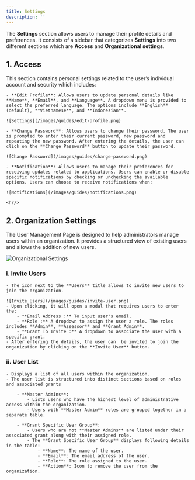 ```yaml
---
title: Settings
description: ''
---
```


The **Settings** section allows users to manage their profile details and preferences. It consists of a sidebar that categorizes **Settings** into two different sections which are **Access** and **Organizational settings**. 

## 1. Access

 This section contains personal settings related to the user’s individual account and security which includes:

    - **Edit Profile**: Allows users to update personal details like **Name**, **Email**, and **Language**. A dropdown menu is provided to select the preferred language. The options include **English** (default), **Vietnamese**, and **Indonesian**.

    ![Settings](/images/guides/edit-profile.png)

    - **Change Password**: Allows users to change their password. The user is prompted to enter their current password, new password and repeating the new password. After entering the details, the user can click on the **Change Password** button to update their password.

    ![Change Password](/images/guides/change-password.png)

    - **Notification**: Allows users to manage their preferences for receiving updates related to applications. Users can enable or disable specific notifications by checking or unchecking the available options. Users can choose to receive notifications when:

    ![Notifications](/images/guides/notifications.png)

    <hr/>


## 2. Organization Settings

The User Management Page is designed to help administrators manage users within an organization. It provides a structured view of existing users and allows the addition of new users.

![Organizational Settings](/images/guides/org-settings.png)

### i. Invite Users
    - The icon next to the **Users** title allows to invite new users to join the organization.

    ![Invite Users](/images/guides/invite-user.png)
    - Upon clicking, it will open a modal that requires users to enter the:
        - **Email Address :** To input user's email.
        - **Role :** A dropdown to assign the user a role. The roles includes **Admin**, **Assessor** and **Grant Admin**.
        - **Grant To Invite :** A dropdown to associate the user with a specific grant.
    - After entering the details, the user can  be invited to join the organization by clicking on the **Invite User** button.

### ii. User List
    - Displays a list of all users within the organization.
    - The user list is structured into distinct sections based on roles and associated grants

        - **Master Admins**:
            - Lists users who have the highest level of administrative access within the organization. 
            - Users with **Master Admin** roles are grouped together in a separate table.
    
        - **Grant Specific User Group**:
            - Users who are not **Master Admins** are listed under their associated grant along with their assigned role.
            - The **Grant Specific User Group** displays following details in the table:
                - **Name**: The name of the user.
                - **Email**: The email address of the user.
                - **Role**: The role assigned to the user.
                - **Action**: Icon to remove the user from the organization.